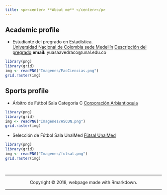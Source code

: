 ```yaml
---
title: <p><center> **About me** </center></p>
---
```


## Academic profile

<div class = "row">

<div class = "col-md-5">
+ Estudiante del pregrado en Estadística.    
[Universidad Nacional de Colombia sede Medellín](http://medellin.unal.edu.co/)
[Descripción del pregrado](http://ciencias.medellin.unal.edu.co/escuelas/estadistica/component/progracad/?snies=16920&Itemid=129)
**email:** yuasaavedraco@unal.edu.co  
</div>

<div class = "col-md-4">
```r
library(png)
library(grid)
img <- readPNG("Imagenes/FacCiencias.png")
grid.raster(img)
```
</div>
</div>

## Sports profile

<div class = "row">

<div class = "col-md-5">
+ Árbitro de Fútbol Sala
Categoria C
[Corporación Arbiantioquia](http://arbiantioquia.org) 
</div>

<div class = "col-md-4">
```r
library(png)
library(grid)
img <- readPNG("Imagenes/ASCUN.png")
grid.raster(img)
```
</div>
</div>


<div class = "row">

<div class = "col-md-5">
+ Selección de Fútbol Sala UnalMed
  [Fútsal UnalMed](https://www.instagram.com/futsalunalmed) 
</div>

<div class = "col-md-4">
```r
library(png)
library(grid)
img <- readPNG("Imagenes/futsal.png")
grid.raster(img)
```
</div>
</div>


<br>
<hr>
<p><center>Copyright &copy; 2018, webpage made with Rmarkdown.</center></p>
<hr>